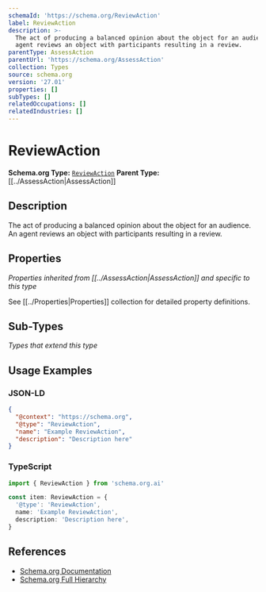 ```yaml
---
schemaId: 'https://schema.org/ReviewAction'
label: ReviewAction
description: >-
  The act of producing a balanced opinion about the object for an audience. An
  agent reviews an object with participants resulting in a review.
parentType: AssessAction
parentUrl: 'https://schema.org/AssessAction'
collection: Types
source: schema.org
version: '27.01'
properties: []
subTypes: []
relatedOccupations: []
relatedIndustries: []
---
```

# ReviewAction

**Schema.org Type:** [`ReviewAction`](https://schema.org/ReviewAction)
**Parent Type:** [[../AssessAction|AssessAction]]

## Description

The act of producing a balanced opinion about the object for an audience. An agent reviews an object with participants resulting in a review.

## Properties

*Properties inherited from [[../AssessAction|AssessAction]] and specific to this type*

See [[../Properties|Properties]] collection for detailed property definitions.

## Sub-Types

*Types that extend this type*

## Usage Examples

### JSON-LD

```json
{
  "@context": "https://schema.org",
  "@type": "ReviewAction",
  "name": "Example ReviewAction",
  "description": "Description here"
}
```

### TypeScript

```typescript
import { ReviewAction } from 'schema.org.ai'

const item: ReviewAction = {
  '@type': 'ReviewAction',
  name: 'Example ReviewAction',
  description: 'Description here',
}
```

## References

- [Schema.org Documentation](https://schema.org/ReviewAction)
- [Schema.org Full Hierarchy](https://schema.org/docs/full.html)
